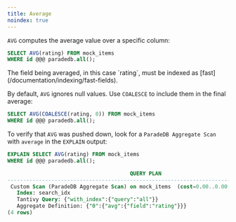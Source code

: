 ```yaml
---
title: Average
noindex: true
---
```


`AVG` computes the average value over a specific column:

```sql
SELECT AVG(rating) FROM mock_items
WHERE id @@@ paradedb.all();
```

<Note>
  The field being averaged, in this case `rating`, must be indexed as
  [fast](/documentation/indexing/fast-fields).
</Note>

By default, `AVG` ignores null values. Use `COALESCE` to include them in the final average:

```sql
SELECT AVG(COALESCE(rating, 0)) FROM mock_items
WHERE id @@@ paradedb.all();
```

To verify that `AVG` was pushed down, look for a `ParadeDB Aggregate Scan` with `average` in the `EXPLAIN` output:

```sql
EXPLAIN SELECT AVG(rating) FROM mock_items
WHERE id @@@ paradedb.all();
```

```sql Expected Response
                                       QUERY PLAN
----------------------------------------------------------------------------------------
 Custom Scan (ParadeDB Aggregate Scan) on mock_items  (cost=0.00..0.00 rows=0 width=32)
   Index: search_idx
   Tantivy Query: {"with_index":{"query":"all"}}
   Aggregate Definition: {"0":{"avg":{"field":"rating"}}}
(4 rows)
```

